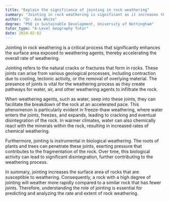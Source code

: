 ```yaml
---
title: "Explain the significance of jointing in rock weathering"
summary: "Jointing in rock weathering is significant as it increases the surface area exposed to weathering processes, accelerating the rate of weathering."
author: "Dr. Ava White"
degree: "PhD in Sustainable Development, University of Nottingham"
tutor_type: "A-Level Geography Tutor"
date: 2024-02-02
---
```


Jointing in rock weathering is a critical process that significantly enhances the surface area exposed to weathering agents, thereby accelerating the overall rate of weathering.

Jointing refers to the natural cracks or fractures that form in rocks. These joints can arise from various geological processes, including contraction due to cooling, tectonic activity, or the removal of overlying material. The presence of joints is vital for the weathering process as they create pathways for water, air, and other weathering agents to infiltrate the rock.

When weathering agents, such as water, seep into these joints, they can facilitate the breakdown of the rock at an accelerated pace. This phenomenon is particularly evident in freeze-thaw weathering, where water enters the joints, freezes, and expands, leading to cracking and eventual disintegration of the rock. In warmer climates, water can also chemically react with the minerals within the rock, resulting in increased rates of chemical weathering.

Furthermore, jointing is instrumental in biological weathering. The roots of plants and trees can penetrate these joints, exerting pressure that contributes to the fragmentation of the rock. Over time, this biological activity can lead to significant disintegration, further contributing to the weathering process.

In summary, jointing increases the surface area of rocks that are susceptible to weathering. Consequently, a rock with a high degree of jointing will weather more rapidly compared to a similar rock that has fewer joints. Therefore, understanding the role of jointing is essential for predicting and analyzing the rate and extent of rock weathering.
    